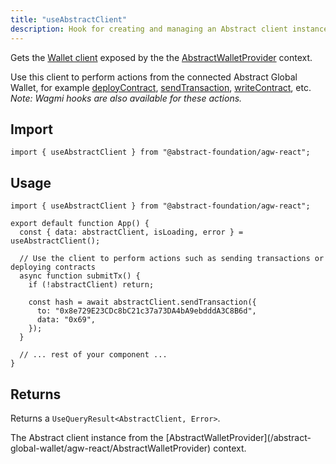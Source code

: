 ```yaml
---
title: "useAbstractClient"
description: Hook for creating and managing an Abstract client instance.
---
```



Gets the [Wallet client](https://viem.sh/docs/clients/wallet)
exposed by the the [AbstractWalletProvider](/abstract-global-wallet/agw-react/AbstractWalletProvider) context.

Use this client to perform actions from the connected Abstract Global Wallet, for example [deployContract](https://viem.sh/zksync/actions/deployContract),
[sendTransaction](https://viem.sh/zksync/actions/sendTransaction), [writeContract](https://viem.sh/zksync/actions/writeContract), etc.
_Note: Wagmi hooks are also available for these actions._

## Import

```tsx
import { useAbstractClient } from "@abstract-foundation/agw-react";
```

## Usage

```tsx
import { useAbstractClient } from "@abstract-foundation/agw-react";

export default function App() {
  const { data: abstractClient, isLoading, error } = useAbstractClient();

  // Use the client to perform actions such as sending transactions or deploying contracts
  async function submitTx() {
    if (!abstractClient) return;

    const hash = await abstractClient.sendTransaction({
      to: "0x8e729E23CDc8bC21c37a73DA4bA9ebdddA3C8B6d",
      data: "0x69",
    });
  }

  // ... rest of your component ...
}
```

## Returns

Returns a `UseQueryResult<AbstractClient, Error>`.

<Expandable title="properties">
  <ResponseField name="data" type="AbstractClient | undefined">
    The Abstract client instance from the
    [AbstractWalletProvider](/abstract-global-wallet/agw-react/AbstractWalletProvider)
    context.
  </ResponseField>
  <TanStackQueryReturnTypeSnippet />
</Expandable>
